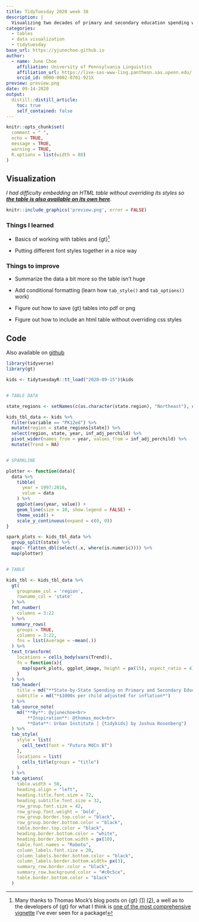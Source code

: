 ```yaml
---
title: TidyTuesday 2020 week 38
description: |
  Visualizing two decades of primary and secondary education spending with {gt}
categories:
  - tables
  - data visualization
  - tidytuesday
base_url: https://yjunechoe.github.io
author:
  - name: June Choe
    affiliation: University of Pennsylvania Linguistics
    affiliation_url: https://live-sas-www-ling.pantheon.sas.upenn.edu/
    orcid_id: 0000-0002-0701-921X
preview: preview.png
date: 09-14-2020
output:
  distill::distill_article:
    toc: true
    self_contained: false
---
```


```r
knitr::opts_chunk$set(
  comment = " ",
  echo = TRUE,
  message = TRUE,
  warning = TRUE,
  R.options = list(width = 80)
)
```

## Visualization

_I had difficulty embedding an HTML table without overriding its styles so [**the table is also available on its own here**](tidytuesday_2020_38_table.html)._

```r
knitr::include_graphics('preview.png', error = FALSE)
```

### Things I learned

- Basics of working with tables and {gt}^[Many thanks to Thomas Mock's blog posts on {gt} [(1)](https://themockup.blog/posts/2020-05-16-gt-a-grammer-of-tables/) [(2)](https://themockup.blog/posts/2020-09-04-10-table-rules-in-r/), a well as to the developers of {gt} for what I think is [one of the most comprehensive vignette](https://gt.rstudio.com/reference/index.html) I've ever seen for a package!]


- Putting different font styles together in a nice way

### Things to improve

- Summarize the data a bit more so the table isn't huge

- Add conditional formatting (learn how `tab_style()` and `tab_options()` work)

- Figure out how to save {gt} tables into pdf or png

- Figure out how to include an html table without overriding css styles

## Code

Also available on [github](https://github.com/yjunechoe/tidytuesday/blob/master/Scripts/tidytuesday_2020_38.R)

```r
library(tidyverse)
library(gt)

kids <- tidytuesdayR::tt_load("2020-09-15")$kids


# TABLE DATA

state_regions <- setNames(c(as.character(state.region), "Northeast"), c(state.name, "District of Columbia"))

kids_tbl_data <- kids %>% 
  filter(variable == "PK12ed") %>%
  mutate(region = state_regions[state]) %>% 
  select(region, state, year, inf_adj_perchild) %>% 
  pivot_wider(names_from = year, values_from = inf_adj_perchild) %>%
  mutate(Trend = NA) 


# SPARKLINE

plotter <- function(data){
  data %>% 
    tibble(
      year = 1997:2016,
      value = data
    ) %>% 
    ggplot(aes(year, value)) +
    geom_line(size = 10, show.legend = FALSE) +
    theme_void() +
    scale_y_continuous(expand = c(0, 0))
}

spark_plots <- kids_tbl_data %>% 
  group_split(state) %>% 
  map(~ flatten_dbl(select(.x, where(is.numeric)))) %>% 
  map(plotter)


# TABLE

kids_tbl <- kids_tbl_data %>% 
  gt(
    groupname_col = 'region',
    rowname_col = 'state'
  ) %>% 
  fmt_number(
    columns = 3:22
  ) %>% 
  summary_rows(
    groups = TRUE,
    columns = 3:22,
    fns = list(Average = ~mean(.))
  ) %>% 
  text_transform(
    locations = cells_body(vars(Trend)),
    fn = function(x){
      map(spark_plots, ggplot_image, height = px(15), aspect_ratio = 4)
    }
  ) %>%
  tab_header(
    title = md("**State-by-State Spending on Primary and Secondary Education over 20 years**"),
    subtitle = md("*$1000s per child adjusted for inflation*")
  ) %>% 
  tab_source_note(
    md("**By**: @yjunechoe<br>
        **Inspiration**: @thomas_mock<br>
        **Data**: Urban Institute | {tidykids} by Joshua Rosenberg")
  ) %>% 
  tab_style(
    style = list(
      cell_text(font = "Futura MdCn BT")
    ),
    locations = list(
      cells_title(groups = "title")
    )
  ) %>%
  tab_options(
    table.width = 50,
    heading.align = "left",
    heading.title.font.size = 72,
    heading.subtitle.font.size = 32,
    row_group.font.size = 42,
    row_group.font.weight = 'bold',
    row_group.border.top.color = "black",
    row_group.border.bottom.color = "black",
    table.border.top.color = "black",
    heading.border.bottom.color = "white",
    heading.border.bottom.width = px(10),
    table.font.names = "Roboto",
    column_labels.font.size = 20,
    column_labels.border.bottom.color = "black",
    column_labels.border.bottom.width= px(3),
    summary_row.border.color = "black", 
    summary_row.background.color = "#c0c5ce",
    table.border.bottom.color = "black"
  )
```

